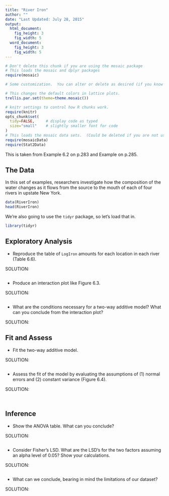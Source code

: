 ```yaml
---
title: "River Iron"
author: ""
date: "Last Updated: July 28, 2015"
output: 
  html_document:
    fig_height: 3
    fig_width: 5
  word_document:
    fig_height: 3
    fig_width: 5
---
```

```r
# Don't delete this chunk if you are using the mosaic package
# This loads the mosaic and dplyr packages
require(mosaic)
```

```r
# Some customization.  You can alter or delete as desired (if you know what you are doing).

# This changes the default colors in lattice plots.
trellis.par.set(theme=theme.mosaic())  

# knitr settings to control how R chunks work.
require(knitr)
opts_chunk$set(
  tidy=FALSE,     # display code as typed
  size="small"    # slightly smaller font for code
)
# This loads the mosaic data sets.  (Could be deleted if you are not using them.)
require(mosaicData)    
require(Stat2Data)
```

This is taken from Example 6.2 on p.283 and Example on p.285. 

## The Data

In this set of examples, researchers investigate how the composition of the water changes as it flows from the source to the mouth of each of four rivers in upstate New York. 

```r
data(RiverIron)
head(RiverIron)
```

We're also going to use the `tidyr` package, so let's load that in. 

```r
library(tidyr)
```

## Exploratory Analysis

* Reproduce the table of `LogIron` amounts for each location in each river (Table 6.6).

SOLUTION:

```r

```

* Produce an interaction plot like Figure 6.3. 

SOLUTION:

```r

```

* What are the conditions necessary for a two-way additive model? What can you conclude from the interaction plot? 

SOLUTION:


## Fit and Assess

* Fit the two-way additive model.

SOLUTION:

```r
```

* Assess the fit of the model by evaluating the assumptions of (1) normal errors and (2) constant variance (Figure 6.4).

SOLUTION:

```r

```

```r
```

## Inference

* Show the ANOVA table. What can you conclude? 

SOLUTION:

```r
```

* Consider Fisher's LSD. What are the LSD's for the two factors assuming an alpha level of 0.05? Show your calculations.

SOLUTION:

```r

```


* What can we conclude, bearing in mind the limitations of our dataset?

SOLUTION: